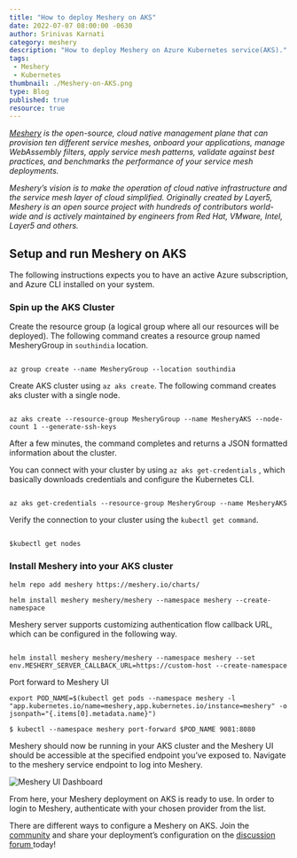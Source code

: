 ```yaml
---
title: "How to deploy Meshery on AKS"
date: 2022-07-07 08:00:00 -0630
author: Srinivas Karnati
category: meshery
description: "How to deploy Meshery on Azure Kubernetes service(AKS)."
tags:
 - Meshery
 - Kubernetes
thumbnail: ./Meshery-on-AKS.png
type: Blog
published: true
resource: true
---
```



<BlogWrapper>

<p><em><a href="https://meshery.io/">Meshery</a>  is the open-source, cloud native management plane that can provision ten different service meshes, onboard your applications, manage WebAssembly filters, apply service mesh patterns, validate against best practices, and benchmarks the performance of your service mesh deployments.</em></p>
<p><em>Meshery’s vision is to make the operation of cloud native infrastructure and the service mesh layer of cloud simplified. Originally created by Layer5, Meshery is an open source project with hundreds of contributors world-wide and is actively maintained by engineers from Red Hat, VMware, Intel, Layer5 and others. </em></p>
<h2>Setup and run Meshery on AKS</h2>
<p>The following instructions expects you to have an active Azure subscription, and Azure CLI installed on your system. </p>
<h3> Spin up the AKS Cluster</h3>
<p>Create the resource group (a logical group where all our resources will be deployed). The following command creates  a resource group named MesheryGroup in <code>southindia</code> location. </p>
<pre><code class="language-bash">
az group create --name MesheryGroup --location southindia
</code></pre>

<p>Create AKS cluster using <code>az aks create</code>. The following command creates aks cluster with a single node. </p>

<pre><code class="language-bash">
az aks create --resource-group MesheryGroup --name MesheryAKS --node-count 1 --generate-ssh-keys
</code></pre>
<p>After a few minutes, the command completes and returns a JSON formatted information about the cluster.</p>
<p>You can connect with your cluster by using <code>az aks get-credentials</code> ,  which basically downloads credentials and configure the Kubernetes CLI. </p>
<pre><code>
az aks get-credentials --resource-group MesheryGroup --name MesheryAKS
</code></pre>
<p>Verify the connection to your cluster using the <code>kubectl get command</code>. </p>
<pre><code>
$kubectl get nodes
</code></pre>
<h3>Install Meshery into your AKS cluster</h3>

```
helm repo add meshery https://meshery.io/charts/

helm install meshery meshery/meshery --namespace meshery --create-namespace

```
<p>Meshery server supports customizing authentication flow callback URL, which can be configured in the following way.</p>

<pre><code>
helm install meshery meshery/meshery --namespace meshery --set env.MESHERY_SERVER_CALLBACK_URL=https://custom-host --create-namespace
</code></pre>
<p>Port forward to Meshery UI</p>

```
export POD_NAME=$(kubectl get pods --namespace meshery -l "app.kubernetes.io/name=meshery,app.kubernetes.io/instance=meshery" -o jsonpath="{.items[0].metadata.name}")

$ kubectl --namespace meshery port-forward $POD_NAME 9081:8080

```
<p>Meshery should now be running in your AKS cluster and the Meshery UI should be accessible at the specified endpoint you’ve exposed to. Navigate to the meshery service endpoint to log into Meshery.</p>

<div><img src={mesheryui} className="image-center" alt="Meshery UI Dashboard" /></div>

<p>From here, your Meshery deployment on AKS is ready to use. In order to login to Meshery, authenticate with your chosen provider from the list.</p>
<p>There are different ways to configure a Meshery on AKS. Join the <a href="https://layer5.io/community">community</a> and share your deployment’s configuration on the <a href="https://discuss.layer5.io/"> discussion forum </a>today! </p>


</BlogWrapper>
